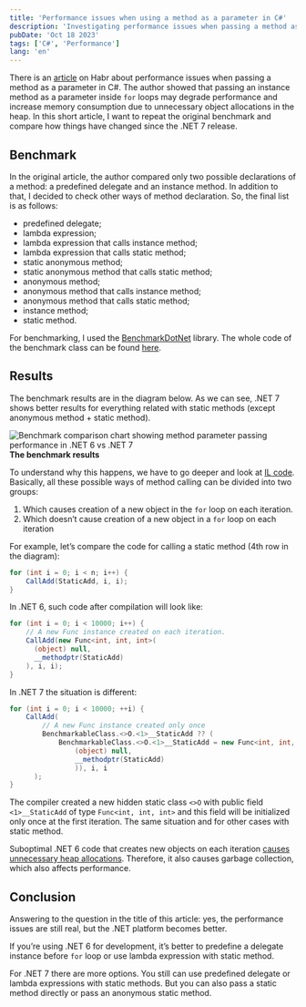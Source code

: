 ```yaml
---
title: 'Performance issues when using a method as a parameter in C#'
description: 'Investigating performance issues when passing a method as a parameter in C#'
pubDate: 'Oct 18 2023'
tags: ['C#', 'Performance']
lang: 'en'
---
```



There is an [article](https://habr.com/ru/companies/skbkontur/articles/721822/) on Habr about performance issues when passing a method as a parameter in C#. The author showed that passing an instance method as a parameter inside `for` loops may degrade performance and increase memory consumption due to unnecessary object allocations in the heap. In this short article, I want to repeat the original benchmark and compare how things have changed since the .NET 7 release.

## Benchmark

In the original article, the author compared only two possible declarations of a method: a predefined delegate and an instance method. In addition to that, I decided to check other ways of method declaration. So, the final list is as follows:

- predefined delegate;
- lambda expression;
- lambda expression that calls instance method;
- lambda expression that calls static method;
- static anonymous method;
- static anonymous method that calls static method;
- anonymous method;
- anonymous method that calls instance method;
- anonymous method that calls static method;
- instance method;
- static method.

For benchmarking, I used the [BenchmarkDotNet](https://github.com/dotnet/BenchmarkDotNet) library. The whole code of the benchmark class can be found [here](https://gitlab.com/alexeyfv/method-as-parameter).

## Results

The benchmark results are in the diagram below. As we can see, .NET 7 shows better results for everything related with static methods (except anonymous method + static method).

<Image
  src={benchmarkResults}
  alt="Benchmark comparison chart showing method parameter passing performance in .NET 6 vs .NET 7"
/>
<strong style="text-align: center;">
The benchmark results
</strong>

To understand why this happens, we have to go deeper and look at [IL code](https://sharplab.io/#gist:ecc53add5167ad4f90126c4dabbbace3). Basically, all these possible ways of method calling can be divided into two groups:

1. Which causes creation of a new object in the `for` loop on each iteration.
2. Which doesn’t cause creation of a new object in a `for` loop on each iteration

For example, let’s compare the code for calling a static method (4th row in the diagram):

```cs
for (int i = 0; i < n; i++) {
    CallAdd(StaticAdd, i, i);
}
```

In .NET 6, such code after compilation will look like:

```cs
for (int i = 0; i < 10000; i++) {
    // A new Func instance created on each iteration.
    CallAdd(new Func<int, int, int>(
      (object) null,
      __methodptr(StaticAdd)
    ), i, i);
}
```

In .NET 7 the situation is different:

```cs
for (int i = 0; i < 10000; ++i) {
    CallAdd(
        // A new Func instance created only once
        BenchmarkableClass.<>O.<1>__StaticAdd ?? (
            BenchmarkableClass.<>O.<1>__StaticAdd = new Func<int, int, int>(
                (object) null,
                __methodptr(StaticAdd)
                )), i, i
      );
}
```

The compiler created a new hidden static class `<>O` with public field `<1>__StaticAdd` of type `Func<int, int, int>` and this field will be initialized only once at the first iteration. The same situation and for other cases with static method.

Suboptimal .NET 6 code that creates new objects on each iteration [causes unnecessary heap allocations](https://gitlab.com/alexeyfv/method-as-parameter/-/blob/main/BenchmarkDotNet.Artifacts/BenchmarkableClass-20231018-082910.log#L2075). Therefore, it also causes garbage collection, which also affects performance.

## Conclusion

Answering to the question in the title of this article: yes, the performance issues are still real, but the .NET platform becomes better.

If you’re using .NET 6 for development, it’s better to predefine a delegate instance before `for` loop or use lambda expression with static method.

For .NET 7 there are more options. You still can use predefined delegate or lambda expressions with static methods. But you can also pass a static method directly or pass an anonymous static method.
